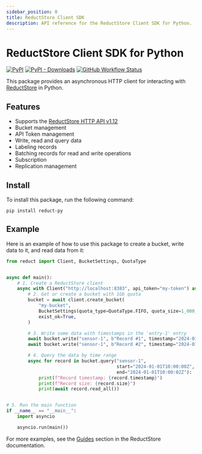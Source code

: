 ```yaml
---
sidebar_position: 0
title: ReductStore Client SDK
description: API reference for the ReductStore Client SDK for Python.
---
```


<head>
  <link rel="canonical" href="https://www.reduct.store/docs/sdk/py" />
</head>

# ReductStore Client SDK for Python

[![PyPI](https://img.shields.io/pypi/v/reduct-py)](https://pypi.org/project/reduct-py/)
[![PyPI - Downloads](https://img.shields.io/pypi/dm/reduct-py)](https://pypi.org/project/reduct-py/)
[![GitHub Workflow Status](https://img.shields.io/github/actions/workflow/status/reductstore/reduct-py/ci.yml?branch=main)](https://github.com/reductstore/reduct-py/actions)

This package provides an asynchronous HTTP client for interacting with  [ReductStore](https://www.reduct.store) in Python.

## Features

* Supports the [ReductStore HTTP API v1.12](https://www.reduct.store/docs/http-api)
* Bucket management
* API Token management
* Write, read and query data
* Labeling records
* Batching records for read and write operations
* Subscription
* Replication management

## Install

To install this package, run the following command:

```
pip install reduct-py
```

## Example

Here is an example of how to use this package to create a bucket, write data to it, and read data from it:

```python
from reduct import Client, BucketSettings, QuotaType


async def main():
    # 1. Create a ReductStore client
    async with Client("http://localhost:8383", api_token="my-token") as client:
        # 2. Get or create a bucket with 1Gb quota
        bucket = await client.create_bucket(
            "my-bucket",
            BucketSettings(quota_type=QuotaType.FIFO, quota_size=1_000_000_000),
            exist_ok=True,
        )

        # 3. Write some data with timestamps in the 'entry-1' entry
        await bucket.write("sensor-1", b"Record #1", timestamp="2024-01-01T10:00:00Z")
        await bucket.write("sensor-1", b"Record #2", timestamp="2024-01-01T10:00:01Z")

        # 4. Query the data by time range
        async for record in bucket.query("sensor-1",
                                         start="2024-01-01T10:00:00Z",
                                         end="2024-01-01T10:00:02Z"):
            print(f"Record timestamp: {record.timestamp}")
            print(f"Record size: {record.size}")
            print(await record.read_all())


# 5. Run the main function
if __name__ == "__main__":
    import asyncio

    asyncio.run(main())

```

For more examples, see the [Guides](https://reduct.store/docs/guides) section in the ReductStore documentation.



<DocCardList />
